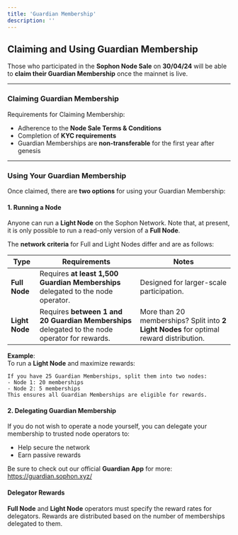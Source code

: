 ```yaml
---
title: 'Guardian Membership'
description: ''
---
```


## Claiming and Using Guardian Membership

Those who participated in the **Sophon Node Sale** on **30/04/24** will be able to **claim their Guardian Membership** once the mainnet is live.

---

### Claiming Guardian Membership

Requirements for Claiming Membership:

- Adherence to the **Node Sale Terms & Conditions**
- Completion of **KYC requirements**
- Guardian Memberships are **non-transferable** for the first year after genesis

---

### Using Your Guardian Membership

Once claimed, there are **two options** for using your Guardian Membership:

#### 1. Running a Node  

Anyone can run a **Light Node** on the Sophon Network. Note that, at present, it is only possible to run a read-only version of a **Full Node**.

The **network criteria** for Full and Light Nodes differ and are as follows:

| Type            | Requirements                                                                                         | Notes                                                                                             |
|-----------------|------------------------------------------------------------------------------------------------------|---------------------------------------------------------------------------------------------------|
| **Full Node**   | Requires **at least 1,500 Guardian Memberships** delegated to the node operator.                     | Designed for larger-scale participation.                                                          |
| **Light Node**  | Requires **between 1 and 20 Guardian Memberships** delegated to the node operator for rewards.       | More than 20 memberships? Split into **2 Light Nodes** for optimal reward distribution.           |

**Example**:  
To run a **Light Node** and maximize rewards:

```plaintext
If you have 25 Guardian Memberships, split them into two nodes:  
- Node 1: 20 memberships  
- Node 2: 5 memberships  
This ensures all Guardian Memberships are eligible for rewards.
```

#### 2. Delegating Guardian Membership

If you do not wish to operate a node yourself, you can delegate your membership to trusted node operators to:

- Help secure the network
- Earn passive rewards

<Tip>Be sure to check out our official **Guardian App** for more: https://guardian.sophon.xyz/</Tip>

#### Delegator Rewards

<Warning>**Full Node** and **Light Node** operators must specify the reward rates for delegators. Rewards are distributed based on the number of memberships delegated to them.</Warning>
